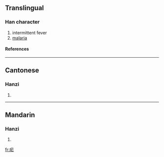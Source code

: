 {{see|瘧}}

==Translingual==
===Han character===
{{Han char|rn=104|rad=疒|as=03|sn=8|four=|canj=大尸一 (KSM)}}
# intermittent fever
# [[malaria]]
====References====
{{Han ref|kx=0769.221|hdz=42660.030|uh=759F|ud=30111}}

----
==Cantonese==
===Hanzi===
{{yue-hanzi|jyut=|y=yeuk6}}
# {{defn|Cantonese}}

----
==Mandarin==
===Hanzi===
{{cmn-hanzi|tra=瘧|pin=[[nüè]] ([[nüe4]]), [[yào]] ([[yao4]])|wg=nüeh<sup>4</sup>, yao<sup>4</sup>}}
# {{defn|Mandarin}}

[[fr:疟]]